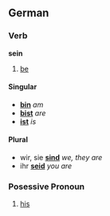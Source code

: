 ==German==
===Verb===
'''sein'''

# [[be]]

==== Singular ====
* '''[[bin]]''' ''am''
* '''[[bist]]''' ''are''
* '''[[ist]]''' ''is''
==== Plural ====
* wir, sie '''[[sind]]''' ''we, they are''
* ihr '''[[seid]]''' ''you are''

===Posessive Pronoun===
# [[his]]
